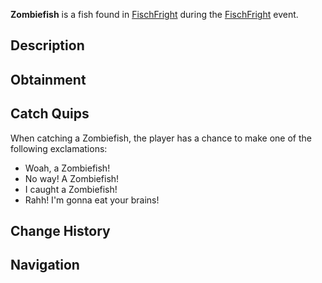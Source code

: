{{FishInfobox
|image          = Zombiefish.png
|rarity         = Limited
|event          = FischFright
|sea            = First Sea
|location       = [[FischFright]]
|sublocation    = 
|sources        = Fishing Rod
|radar_location = 
|xp             = 400
|weather        = Clear
|time           = 
|season         = Winter
|bait           = Flakes
|base_weight    = 3
|base_value     = 200
|weight_range   = 1.5
|base_chance    = 10
|base_resil     = 50
}}
'''Zombiefish''' is a {{Rarity|Limited}} fish found in [[FischFright]] during the [[FischFright]] event.

== Description ==
{{Description|Once a lifeless fish drifting to the surface, the Zombiefish was struck by lightning and brought back to life. Now reanimated, it prowls the waters during FischFright, haunting the tides with its undead presence.|Bestiary Entry}}

== Obtainment ==
{{Description|Only can be caught during FischFright.|Bestiary Hint}}
{{Fish Availability|
FischFright/Frightful Pool
|top_rods      = 
Leviathan's Fang Rod\34435.41\52982.75;
Krampus's Rod\33467.53\38156.02;
Magma Rod\31975.65\36454.87;
Trident Rod\31046.87\50674.45;
Great Rod of Oscar\30959.62\40293.3;
Flimsy Rod\28027.4\45369.97;
Training Rod\22502.19\44333.91;
Free Spirit Rod\29520.14\48182.55;
Lucky Rod\18988.47\32309.46;
Astralhook Rod\29709.41\40192.35;
Ethereal Prism Rod\29706.27\40557.5;
No-Life Rod\29155.26\42004.47;
Seraphic Rod\28983.55\40881.3;
Rod Of The Forgotten Fang\27166.17\38847.6;
Challenger's Rod\26542.81\38657.58;
Rod Of The Depths\24544.29\35741.81;
Zeus Rod\24345.76\35743.71;
Verdant Shear Rod\24029.27\35508.14;
Rod Of The Exalted One\23878.59\36623.93;
Blazebringer Rod\23112.92\34072.07;
Depthseeker Rod\22113.32\33039.91;
Avalanche Rod\19964.79\29948.58;
Volcanic Rod\18970.22\28270.47;
Steady Rod\7996.28\10910.56
|recommended   = Trident Rod
}}

== Catch Quips ==
When catching a Zombiefish, the player has a chance to make one of the following exclamations:
* Woah, a Zombiefish!
* No way! A Zombiefish!
* I caught a Zombiefish!
* Rahh! I'm gonna eat your brains!

== Change History ==
{{Change History|{{subst:Current Version}}}}

== Navigation ==
{{Fish Navbox|FischFright}}